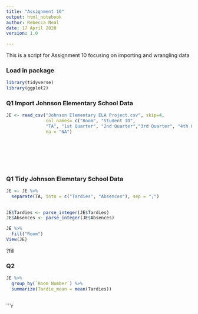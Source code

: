 ---
title: "Assignment 10"
output: html_notebook
author: Rebecca Neal
date: 17 April 2020
version: 1.0

---

This is a script for Assignment 10 focusing on importing and wrangling data

### Load in package
```{r include=FALSE}
library(tidyverse)
library(ggplot2)
```

### Q1 Import Johnson Elementary School Data
```{r}
JE <- read_csv("Johnson Elementary ELA Project.csv", skip=4,
               col_names= c("Room", "Student ID", 
               "TA", "1st Quarter", "2nd Quarter","3rd Quarter", "4th Quarter"),
               na = "NA")
               
          



        
```

### Q1 Tidy Johnson Elemntary School Data
```{r}
JE <- JE %>%
  separate(TA, into = c("Tardies", "Absences"), sep = ";")
  
```

```{r}
JE$Tardies <- parse_integer(JE$Tardies)
JE$Absences <- parse_integer(JE$Absences)
```

```{r}
JE %>%
  fill("Room")
View(JE)
```

?fill

### Q2 
```{r}
JE %>%
  group_by(`Room Number`) %>%
  summarize(Tardie_mean = mean(Tardies))
  
```


```{r}
